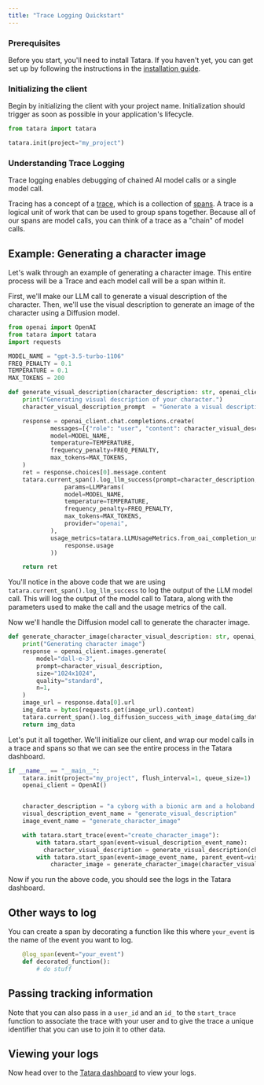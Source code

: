 ```yaml
---
title: "Trace Logging Quickstart"
---
```


### Prerequisites

Before you start, you'll need to install Tatara. If you haven't yet, you can get set up by following the instructions in the [installation guide](/setup).

### Initializing the client
Begin by initializing the client with your project name. Initialization should trigger as soon as possible in your application's lifecycle.


```python
from tatara import tatara

tatara.init(project="my_project")
```

### Understanding Trace Logging
Trace logging enables debugging of chained AI model calls or a single model call.

Tracing has a concept of a [trace](/concepts#traces), which is a collection of [spans](/concepts#span). A trace is a logical unit of work that can be used to group spans together.
Because all of our spans are model calls, you can think of a trace as a "chain" of model calls.


## Example: Generating a character image
Let's walk through an example of generating a character image. This entire process will be a Trace and each model call will be a span within it.

First, we'll make our LLM call to generate a visual description of the character. Then, we'll use the visual description to generate an image of the character using a Diffusion model.

```python
from openai import OpenAI
from tatara import tatara
import requests

MODEL_NAME = "gpt-3.5-turbo-1106"
FREQ_PENALTY = 0.1
TEMPERATURE = 0.1
MAX_TOKENS = 200

def generate_visual_description(character_description: str, openai_client: OpenAI):
    print("Generating visual description of your character.")
    character_visual_description_prompt  = "Generate a visual description of the following character: {}".format(character_description)

    response = openai_client.chat.completions.create(
            messages=[{"role": "user", "content": character_visual_description_prompt}],
            model=MODEL_NAME,
            temperature=TEMPERATURE,
            frequency_penalty=FREQ_PENALTY,
            max_tokens=MAX_TOKENS,
    )
    ret = response.choices[0].message.content
    tatara.current_span().log_llm_success(prompt=character_description, output=ret,
                params=LLMParams(
                model=MODEL_NAME,
                temperature=TEMPERATURE,
                frequency_penalty=FREQ_PENALTY,
                max_tokens=MAX_TOKENS,
                provider="openai",
            ),
            usage_metrics=tatara.LLMUsageMetrics.from_oai_completion_usage(
                response.usage
            ))

    return ret
```

You'll notice in the above code that we are using `tatara.current_span().log_llm_success` to log the output of the LLM model call. This will log the output of the model call to Tatara, along with the parameters used to make the call and the usage metrics of the call.

Now we'll handle the Diffusion model call to generate the character image.

```python
def generate_character_image(character_visual_description: str, openai_client: OpenAI):
    print("Generating character image")
    response = openai_client.images.generate(
        model="dall-e-3",
        prompt=character_visual_description,
        size="1024x1024",
        quality="standard",
        n=1,
    )
    image_url = response.data[0].url
    img_data = bytes(requests.get(image_url).content)
    tatara.current_span().log_diffusion_success_with_image_data(img_data, "png", prompt=character_visual_description)
    return img_data
```

Let's put it all together. We'll initialize our client, and wrap our model calls in a trace and spans so that we can see the entire process in the Tatara dashboard.

```python
if __name__ == "__main__":
    tatara.init(project="my_project", flush_interval=1, queue_size=1)
    openai_client = OpenAI()


    character_description = "a cyborg with a bionic arm and a holoband."
    visual_description_event_name = "generate_visual_description"
    image_event_name = "generate_character_image"

    with tatara.start_trace(event="create_character_image"):
        with tatara.start_span(event=visual_description_event_name):
          character_visual_description = generate_visual_description(character_description, openai_client)
        with tatara.start_span(event=image_event_name, parent_event=visual_description_event_name):
            character_image = generate_character_image(character_visual_description, openai_client)
```

Now if you run the above code, you should see the logs in the Tatara dashboard.

## Other ways to log

You can create a span by decorating a function like this where `your_event` is the name of the event you want to log.

```python
    @log_span(event="your_event")
    def decorated_function():
        # do stuff
```

## Passing tracking information

Note that you can also pass in a `user_id` and an `id_` to the `start_trace` function to associate the trace with your user and to give the trace a unique identifier that you can use to join it to other data.

## Viewing your logs

Now head over to the [Tatara dashboard](https://app.tatara.ai) to view your logs.
